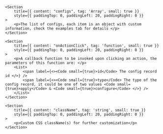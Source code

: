
<PackageInstallGuide packageName="@wpmudev/sui-config-table" />

<Section title="Props" border={true}>

    <Section
    	title={{ content: "configs", tag: 'Array', small: true }}
    	style={{ paddingTop: 0, paddingLeft: 20, paddingRight: 0 }}
    >
    	<p>The list of configs, each item is an object with custom information, check the examples tab for details </p>
    </Section>

    <Section
    	title={{ content: "onActionClick", tag: 'function', small: true }}
    	style={{ paddingTop: 0, paddingLeft: 20, paddingRight: 0 }}
    >
    	<p>A callback function to be invoked upon clicking an action, the parameters of this function are: </p>
    	<List>
    		<span label={<><Code small={true}>id</Code> The config record id </>} />
    		<span label={<><Code small={true}>type</Code> The type of the config record, it could be one of two values <Code small={true}>apply</Code> & <Code small={true}>configure</Code> </>} />
    	</List>
    </Section>

    <Section
    	title={{ content: "className", tag: 'string', small: true }}
    	style={{ paddingTop: 0, paddingLeft: 20, paddingRight: 0 }}
    >
    	<p>Custom CSS className(s) for further customization</p>
    </Section>

</Section>
